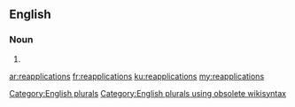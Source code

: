 ==English==

===Noun===
{{head|en}}

# {{plural of|reapplication}}

[[Category:English plurals]][[Category:English plurals using obsolete wikisyntax]]

[[ar:reapplications]]
[[fr:reapplications]]
[[ku:reapplications]]
[[my:reapplications]]